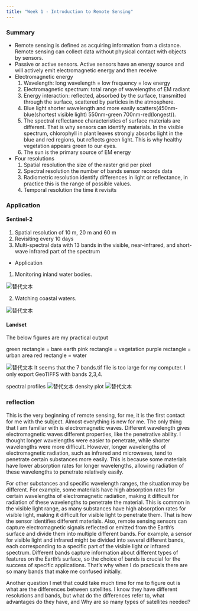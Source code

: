 ```yaml
---
title: "Week 1 - Introduction to Remote Sensing"
---
```


### Summary
- Remote sensing is defined as acquiring information from a distance. Remote sensing can collect data without physical contact with objects by sensors. 
- Passive or active sensors. Active sensors have an energy source and will actively emit electromagnetic energy and then receive 
- Electromagnetic energy
  1. Wavelength: long wavelength = low frequency = low energy
  2. Electromagnetic spectrum: total range of wavelengths of EM radiant 
  3. Energy interaction: reflected, absorbed by the surface, transmitted through the surface, scattered by particles in the atmosphere. 
  4. Blue light shorter wavelength and more easily scatters(450nm-blue(shortest visible light) 550nm-green 700nm-red(longest)). 
  5. The spectral reflectance characteristics of surface materials are different. That is why sensors can identify materials. In the visible spectrum, chlorophyll in plant leaves strongly absorbs light in the blue and red regions, but reflects green light. This is why healthy vegetation appears green to our eyes.
  6. The sun is the primary source of EM energy
- Four resolutions 
  1. Spatial resolution
     the size of the raster grid per pixel 
  2. Spectral resolution
     the number of bands sensor records data
  3. Radiometric resolution
     identify differences in light or reflectance, in practice this is the range of possible values.
  4. Temporal resolution
     the time it revisits 
  
### Application

#### Sentinel-2
1. Spatial resolution of 10 m, 20 m and 60 m
2. Revisiting every 10 days 
3. Multi-spectral data with 13 bands in the visible, near-infrared, and short-wave infrared part of the spectrum

- Application
1. Monitoring inland water bodies. 

<img src="https://github.com/zzzzzoy/rs_homework/blob/main/data/Monitoring_inland_water_bodies.gif?raw=true" alt="替代文本" title="gis1"  />


2. Watching coastal waters. 

<img src="https://github.com/zzzzzoy/rs_homework/blob/main/data/Watching_coastal_waters.jpg?raw=true" alt="替代文本" title="figure1"  />

#### Landset
The below figures are my practical output

green rectangle = bare earth
pink rectangle = vegetation
purple rectangle = urban area
red rectangle = water 

<img src="https://github.com/zzzzzoy/rs_homework/blob/main/data/landset.png?raw=true" alt="替代文本" title="figure2"  />
It seems that the 7 bands.tif file is too large for my computer.
I only export GeoTIFFS with bands 2,3,4.

spectral profiles
<img src="https://github.com/zzzzzoy/rs_homework/blob/main/data/000010.png?raw=true" alt="替代文本" title="figure3"  />
density plot
<img src="https://github.com/zzzzzoy/rs_homework/blob/main/data/000016.png?raw=true" alt="替代文本" title="figure4"  />


### reflection

This is the very beginning of remote sensing, for me, it is the first contact for me with the subject. Almost everything is new for me. The only thing that I am familiar with is electromagnetic waves. Different wavelength gives electromagnetic waves different properties, like the penetrative ability.
I thought longer wavelengths were easier to penetrate, while shorter wavelengths were more difficult. However, longer wavelengths of electromagnetic radiation, such as infrared and microwaves, tend to penetrate certain substances more easily. This is because some materials have lower absorption rates for longer wavelengths, allowing radiation of these wavelengths to penetrate relatively easily.

 For other substances and specific wavelength ranges, the situation may be different. For example, some materials have high absorption rates for certain wavelengths of electromagnetic radiation, making it difficult for radiation of these wavelengths to penetrate the material. This is common in the visible light range, as many substances have high absorption rates for visible light, making it difficult for visible light to penetrate them. That is how the sensor identifies different materials. Also, remote sensing sensors can capture electromagnetic signals reflected or emitted from the Earth's surface and divide them into multiple different bands. For example, a sensor for visible light and infrared might be divided into several different bands, each corresponding to a specific part of the visible light or infrared spectrum. 
 Different bands capture information about different types of features on the Earth's surface, so the choice of bands is crucial for the success of specific applications. That's why when I do practicals there are so many bands that make me confused initially.

 Another question I met that could take much time for me to figure out is what are the differences between satellites. I know they have different resolutions and bands, but what do the differences refer to, what advantages do they have, and Why are so many types of satellites needed?

